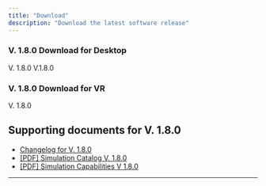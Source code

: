 ```yaml
---
title: "Download"
description: "Download the latest software release"
---
```


### V. 1.8.0 Download for Desktop

<CardGroup cols="2">
  <Card title="Windows - Desktop X-ray Simulator" icon="download" href="https://storage.googleapis.com/platform-builds/X-ray%20simulator/v1_8_0/Desktop%20X-Ray%20Simulator_V1.8.0.exe" cta="Download now (1.6 GB)">
    V. 1.8.0
  </Card>
  <Card title="macOS - Desktop X-ray Simulator" icon="download" href="https://storage.googleapis.com/platform-builds/X-ray%20simulator/v1_8_0/Desktop%20X-Ray%20Simulator%201.8.0%20MacOS.dmg" cta="Download now (1.6 GB)">
    V.1.8.0
  </Card>
</CardGroup>

### V. 1.8.0 Download for VR

<CardGroup cols="2">
  <Card title="Windows - VR X-ray Simulator" icon="download" href="https://storage.googleapis.com/platform-builds/X-ray%20simulator/v1_8_0/VR%20X-Ray%20Simulator_V1.8.0.exe" cta="Download now (1.6 GB)">
    V. 1.8.0
  </Card>
</CardGroup>

## Supporting documents for V. 1.8.0

- [Changelog for V. 1.8.0](changelog#v-1-8-0)
- [[PDF] Simulation Catalog V. 1.8.0](https://25168238.fs1.hubspotusercontent-eu1.net/hubfs/25168238/Simulation%20catalog%20v1.8.0.pdf)
- [[PDF] Simulation Capabilities V 1.8.0](https://25168238.fs1.hubspotusercontent-eu1.net/hubfs/25168238/Simulation%20Capabilities%20v1.8.0.pdf)

---

<Accordion title="Older software releases" description="List of older software versions" icon="box-archive">
  
</Accordion>